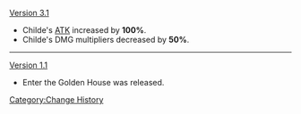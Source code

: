 [[Version 3.1]]
* Childe's [[ATK]] increased by '''100%'''.
* Childe's DMG multipliers decreased by '''50%'''.
----
[[Version 1.1]]
* Enter the Golden House was released.
<noinclude>[[Category:Change History]]</noinclude>